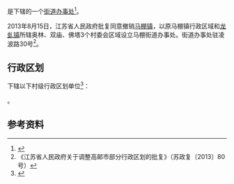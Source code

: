 {{中国乡级行政区|32/10/84/002/000}}

'''{{PAGENAMEBASE}}'''是{{PRC admin/fullname|32/10/84/002/000|3}}下辖的一个[[街道办事处|街道办事处]]<ref>{{PRC admin/ref sgc|{{PRC admin/parent|32/10/84/002/000}}}}</ref>。

2013年8月15日，江苏省人民政府批复同意撤销[[马棚镇|马棚镇]]，以原马棚镇行政区域和[[龙虬镇|龙虬镇]]所辖奥林、双庙、佛塔3个村委会区域设立马棚街道办事处。街道办事处驻凌波路30号<ref>《江苏省人民政府关于调整高邮市部分行政区划的批复》（苏政复〔2013〕80号）</ref>。

== 行政区划 ==
{{PAGENAMEBASE}}下辖以下村级行政区划单位<ref>{{PRC admin/ref sgc|32/10/84/002/000}}</ref>：

{{PRC admin/children|32/10/84/002/000}}。

== 参考资料 ==
{{reflist}}

{{江苏行政区划小作品}}
{{PRC admin/navcat|32/10/84/002/000}}